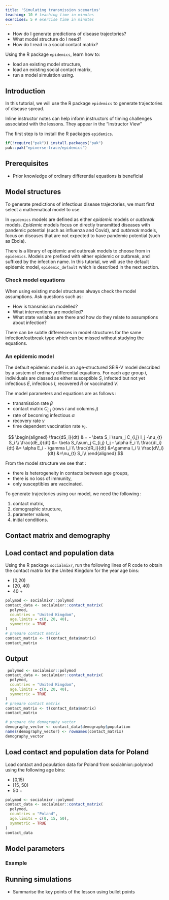 ```yaml
---
title: 'Simulating transmission scenarios'
teaching: 10 # teaching time in minutes
exercises: 5 # exercise time in minutes
---
```


:::::::::::::::::::::::::::::::::::::: questions 

- How do I generate predictions of disease trajectories?
- What model structure do I need?
- How do I read in a social contact matrix? 

::::::::::::::::::::::::::::::::::::::::::::::::

::::::::::::::::::::::::::::::::::::: objectives

Using the R package `epidemics`, learn how to: 

- load an existing model structure,
- load an existing social contact matrix,
- run a model simulation using.

::::::::::::::::::::::::::::::::::::::::::::::::

## Introduction

In this tutorial, we will use the R package `epidemics` to generate trajectories of disease spread.

<!-- Why do we generate predictoins, add example plot -->

:::::::::::::::::::::::::::::::::::::::::::::::::::::::::::::::::::: instructor

Inline instructor notes can help inform instructors of timing challenges
associated with the lessons. They appear in the "Instructor View"

::::::::::::::::::::::::::::::::::::::::::::::::::::::::::::::::::::::::::::::::

The first step is to install the R packages `epidemics`.

```r
if(!require("pak")) install.packages("pak")
pak::pak("epiverse-trace/epidemics")
```

::::::::::::::::::::::::::::::::::::: prereq

## Prerequisites
+ Prior knowledge of ordinary differential equations is beneficial 
:::::::::::::::::::::::::::::::::

## Model structures
To generate predictions of infectious disease trajectories, we must first select a mathematical model to use.

In `epidemics` models are defined as either *epidemic* models or *outbreak* models. *Epidemic* models focus on directly transmitted diseases with pandemic potential (such as influenza and Covid), and *outbreak* models,  focus on diseases that are not expected to have pandemic potential (such as Ebola).

There is a library of epidemic and outbreak models to choose from in `epidemics`. Models are prefixed with either epidemic or outbreak, and suffixed by the infection name. In this tutorial, we will use the default epidemic model, `epidemic_default` which is described in the next section.

<!-- To view this library XXX.. -->

::::::::::::::::::::::::::::::::::::: callout
### Check model equations
When using existing model structures always check the model assumptions. Ask questions such as:

- How is transmission modelled?
- What interventions are modelled? 
- What state variables are there and how do they relate to assumptions about infection?

There can be subtle differences in model structures for the same infection/outbreak type which can be missed without studying the equations.
::::::::::::::::::::::::::::::::::::::::::::::::


### An epidemic model

The default epidemic model is an age-structured SEIR-V model described by a system of ordinary differential equations. For each age group $i$, individuals are classed as either susceptible $S$, infected but not yet infectious $E$, infectious $I$, recovered $R$ or vaccinated $V$. 

The model parameters and equations are as follows :

- transmission rate $\beta$
- contact matrix $C_{i,j}$ (rows $i$ and columns $j$)
- rate of becoming infectious $\alpha$
- recovery rate $\gamma$
- time dependent vaccination rate $\nu_t$.


$$
\begin{aligned}
\frac{dS_i}{dt} & = - \beta S_i \sum_j C_{i,j} I_j -\nu_{t} S_i \\
\frac{dE_i}{dt} &= \beta S_i\sum_j C_{i,j} I_j - \alpha E_i \\
\frac{dI_i}{dt} &= \alpha E_i - \gamma I_i \\
\frac{dR_i}{dt} &=\gamma I_i \\
\frac{dV_i}{dt} &=\nu_{t} S_i\\
\end{aligned}
$$

From the model structure we see that :

- there is heterogeneity in contacts between age groups,
- there is no loss of immunity,
- only susceptibles are vaccinated.

To generate trajectories using our model, we need the following :  

1.  contact matrix,
2.  demographic structure,
3.  parameter values,
4.  initial conditions. 

## Contact matrix and demography

<!-- Introduce social contact matrix  -->


::::::::::::::::::::::::::::::::::::: challenge 

## Load contact and population data

Using the R package `socialmixr`, run the following lines of R code to obtain the contact matrix for the United Kingdom for the year age bins:

+ [0,20)
+ [20, 40)
+ 40 +


```r
polymod <- socialmixr::polymod
contact_data <- socialmixr::contact_matrix(
  polymod,
  countries = "United Kingdom",
  age.limits = c(0, 20, 40),
  symmetric = TRUE
)
# prepare contact matrix
contact_matrix <- t(contact_data$matrix)
contact_matrix
```

:::::::::::::::::::::::: solution 

## Output
 
```r
 polymod <- socialmixr::polymod
contact_data <- socialmixr::contact_matrix(
  polymod,
  countries = "United Kingdom",
  age.limits = c(0, 20, 40),
  symmetric = TRUE
)
# prepare contact matrix
contact_matrix <- t(contact_data$matrix)
contact_matrix
```


:::::::::::::::::::::::::::::::::
::::::::::::::::::::::::::::::::::::::::::::::::

<!-- Demography vector  -->

```r
# prepare the demography vector
demography_vector <- contact_data$demography$population
names(demography_vector) <- rownames(contact_matrix)
demography_vector
```

::::::::::::::::::::::::::::::::::::: challenge 

## Load contact and population data for Poland

Load contact and population data for Poland from socialmixr::polymod using the following age bins:

+ [0,15)
+ [15, 50)
+ 50 +

:::::::::::::::::::::::: solution 

```r
polymod <- socialmixr::polymod
contact_data <- socialmixr::contact_matrix(
  polymod,
  countries = "Poland",
  age.limits = c(0, 15, 50),
  symmetric = TRUE
)
contact_data
```
:::::::::::::::::::::::::::::::::
::::::::::::::::::::::::::::::::::::::::::::::::

## Model parameters

### Example


<!-- ### Load parameters from previous lessons  -->


## Running simulations

<!-- Simulate without interventions. Initial conditions, prepare population, output, visualize  -->


::::::::::::::::::::::::::::::::::::: keypoints 

- Summarise the key points of the lesson using bullet points


::::::::::::::::::::::::::::::::::::::::::::::::
